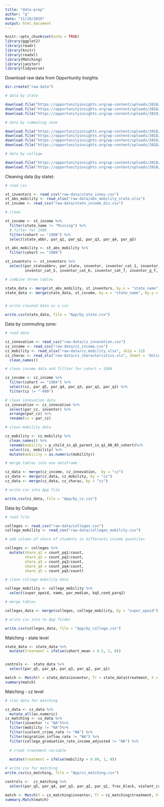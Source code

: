 ```yaml
---
title: "data-prep"
author: "g"
date: "11/28/2019"
output: html_document
---
```


```r
knitr::opts_chunk$set(echo = TRUE)
library(ggplot2)
library(readr)
library(knitr)
library(readxl)
library(Matching)
library(janitor)
library(tidyverse)
```


Download raw data from Opportiunity Insights

```r
dir.create("raw-data")

# data by state  

download.file("https://opportunityinsights.org/wp-content/uploads/2018/04/table_1b.csv", destfile = "raw-data/state_innov.csv")
download.file("https://opportunityinsights.org/wp-content/uploads/2018/04/table2_state_absmob_by_cohort.xlsx", destfile = "raw-data/abs_mobility_state.xlsx", mode = "wb")
download.file("https://opportunityinsights.org/wp-content/uploads/2019/01/mrc_table12.csv", destfile = "raw-data/state_income_dis.csv")

# data by commuting zone

download.file("https://opportunityinsights.org/wp-content/uploads/2018/03/table_1a.csv", destfile = "raw-data/cz_innovetion.csv")
download.file("https://opportunityinsights.org/wp-content/uploads/2018/04/online_data_tables-7.xls", destfile = "raw-data/cz_characteristics.xls", mode = "wb")
download.file("https://opportunityinsights.org/wp-content/uploads/2019/01/mrc_table13.csv", destfile = "raw-data/cz_income.csv")
download.file("https://opportunityinsights.org/wp-content/uploads/2018/04/preferred_measures.xlsx", destfile = "raw-data/cz_mobility.xlsx", mode="wb")

# data by college

download.file("https://opportunityinsights.org/wp-content/uploads/2018/04/table_3.csv", destfile = "raw-data/colleges.csv")
download.file("https://opportunityinsights.org/wp-content/uploads/2018/03/mrc_table1.csv", destfile = "raw-data/colleges_mobility.csv")

```



Cleaning data (by state):


```r
# read csv

st_inventors <- read_csv("raw-data/state_innov.csv")
st_abs_mobility <- read_xlsx("raw-data/abs_mobility_state.xlsx")
st_income <- read_csv("raw-data/state_income_dis.csv")

# clean

st_income <- st_income %>%
  filter(state_name != "Missing") %>%
  # filter for 1980
  filter(cohort == "1980") %>%
  select(state_abbr, par_q1, par_q2, par_q3, par_q4, par_q5)

st_abs_mobility <- st_abs_mobility %>%
  filter(cohort == "1980") 

st_inventors <- st_inventors %>%
  select(par_stateabbrv, par_state, inventor, inventor_cat_1, inventor_cat_2, inventor_cat_3, inventor_cat_4,
         inventor_cat_5, inventor_cat_6, inventor_cat_7, inventor_g_f, inventor_g_m, kid_count)

# combine three tables

state_data <- merge(st_abs_mobility, st_inventors, by.x = "state_name", by.y = "par_stateabbrv")
state_data <- merge(state_data, st_income, by.x = "state_name", by.y = "state_abbr")


# write cleaned data as a csv

write.csv(state_data, file = "App/by_state.csv")
```


Data by commuting zone:

```r
# read data

cz_innovation <- read_csv("raw-data/cz_innovetion.csv")
cz_income <- read_csv("raw-data/cz_income.csv")
cz_mobility <- read_xlsx("raw-data/cz_mobility.xlsx", skip = 12)
cz_charac <- read_xls("raw-data/cz_characteristics.xls", sheet = 'Online Data Table 8', skip = 6) %>%
  clean_names()

# clean income data and fillter for cohort = 1984

cz_income <- cz_income %>%
  filter(cohort == "1984") %>%
  select(cz, par_q5, par_q4, par_q3, par_q2, par_q1) %>%
  filter(cz != "-999")

# clean innovation data
cz_innovation <- cz_innovation %>%
  select(par_cz, inventor) %>%
  arrange(par_cz) %>%
  rename(cz = par_cz)

# clean mobility data

cz_mobility <- cz_mobility %>%
  clean_names() %>%
  rename(mobility = p_child_in_q5_parent_in_q1_80_85_cohort)%>%
  select(cz, mobility) %>%
  mutate(mobility = as.numeric(mobility))

# merge tables into one dataframe

cz_data <- merge(cz_income, cz_innovation,  by = "cz")
cz_data <- merge(cz_data, cz_mobility, by = "cz")
cz_data <- merge(cz_data, cz_charac, by = "cz")

# write csv into App file

write.csv(cz_data, file = "App/by_cz.csv")

```


Data by College:
```r
# read file

colleges <- read_csv("raw-data/colleges.csv")
college_mobility <- read_csv("raw-data/colleges_mobility.csv")

# add colums of share of students in differents income quantiles

colleges <- colleges %>%
  mutate(share_q1 = count_pq1/count,
         share_q2 = count_pq2/count,
         share_q3 = count_pq3/count,
         share_q4 = count_pq4/count,
         share_q5 = count_pq5/count)

# clean college mobility data

college_mobility <- college_mobility %>%
  select(super_opeid, name, par_median, kq5_cond_parq1)

# merge tables

colleges_data <- merge(colleges, college_mobility, by = "super_opeid")

# write csv into te App folder

write.csv(colleges_data, file = "App/by_college.csv")


```






Matching - state level

```r

state_data <- state_data %>%
  mutate(treatment = ifelse(cohort_mean > 0.5, 1, 0))


controls <-  state_data %>%
  select(par_q5, par_q4, par_q3, par_q2, par_q1)

match <- Match(Y = state_data$inventor, Tr = state_data$treatment, X = controls)
summary(match)
```

Matching - cz level


```r
# clen data for matching

cz_data <- cz_data %>%
  mutate_all(as.numeric)
cz_matching <- cz_data %>%
  filter(inventor != "NA")%>%
  filter(mobility != "NA")%>%
  filter(violent_crime_rate != "NA") %>%
  filter(migration_inflow_rate != "NA") %>%
  filter(college_graduation_rate_income_adjusted != "NA") %>%
  
  # creat treatment variable
  
  mutate(treatment = ifelse(mobility > 0.09, 1, 0))

# write csv for matching
write.csv(cz_matching, file = "App/cz_matching.csv")

controls <-  cz_matching %>%
  select(par_q5, par_q4, par_q3, par_q2, par_q1, frac_black, violent_crime_rate, gini, migration_inflow_rate, migration_outlflow_rate, college_graduation_rate_income_adjusted)

match <- Match(Y = cz_matching$inventor, Tr = cz_matching$treatment, X = controls)
summary.Match(match)

```






